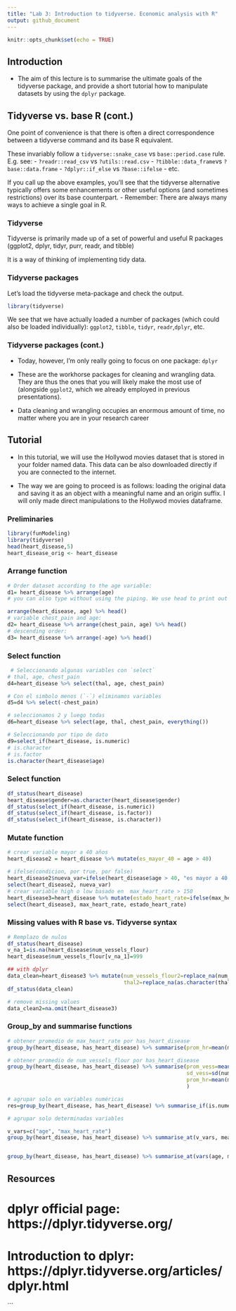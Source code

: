 ```yaml
---
title: "Lab 3: Introduction to tidyverse. Economic analysis with R"
output: github_document
---
```


```r
knitr::opts_chunk$set(echo = TRUE)
```

## Introduction

- The aim of this lecture is to summarise the ultimate goals of the tidyverse package, and provide a short tutorial how to manipulate datasets by using the `dplyr` package.

## Tidyverse vs. base R (cont.)

One point of convenience is that there is often a direct correspondence between a tidyverse command and its base R equivalent. 

These invariably follow a `tidyverse::snake_case` vs `base::period.case` rule. E.g. see:
- `?readr::read_csv` vs `?utils::read.csv`
- `?tibble::data_frame`vs `?base::data.frame`
- `?dplyr::if_else` vs `?base::ifelse`
- etc.
  
If you call up the above examples, you'll see that the tidyverse alternative typically offers some enhancements or other useful options (and sometimes restrictions) over its base counterpart.
- Remember: There are always many ways to achieve a single goal in R.

### Tidyverse

Tidyverse is primarily made up of a set of powerful and useful R packages (ggplot2, dplyr, tidyr, purr, readr, and tibble)

It is a way of thinking of implementing tidy data.

### Tidyverse packages

Let's load the tidyverse meta-package and check the output.
```r
library(tidyverse)
```

We see that we have actually loaded a number of packages (which could also be loaded individually): `ggplot2`, `tibble`, `tidyr`, `readr`,`dplyr`, etc.

### Tidyverse packages (cont.)

- Today, however, I'm only really going to focus on one package: `dplyr`

- These are the workhorse packages for cleaning and wrangling data. They are thus the ones that you will likely make the most use of (alongside `ggplot2`, which we already employed in previous presentations).

- Data cleaning and wrangling occupies an enormous amount of time, no matter where you are in your research career

## Tutorial 

- In this tutorial, we will use the Hollywod movies dataset that is stored in your folder named data. This data can be also downloaded directly if you are connected to the internet.

- The way we are going to proceed is as follows: loading the original data and saving it as an object with a meaningful name and an origin suffix. I will only made direct manipulations to the Hollywod movies dataframe.

### Preliminaries

```r
library(funModeling)
library(tidyverse)
head(heart_disease,5)  
heart_disease_orig <- heart_disease
```

### Arrange function

```r
# Order dataset according to the age variable: 
d1= heart_disease %>% arrange(age)
# you can also type without using the piping. We use head to print out only the first 5 rows in the dataset

arrange(heart_disease, age) %>% head()
# variable chest_pain and age:
d2= heart_disease %>% arrange(chest_pain, age) %>% head()
# descending order:
d3= heart_disease %>% arrange(-age) %>% head()
```


### Select function

```r
 # Seleccionando algunas variables con `select` 
# thal, age, chest_pain
d4=heart_disease %>% select(thal, age, chest_pain)

# Con el simbolo menos (`-`) eliminamos variables
d5=d4 %>% select(-chest_pain)

# seleccionamos 2 y luego todas
d6=heart_disease %>% select(age, thal, chest_pain, everything())
```


```r
# Seleccionando por tipo de dato
d9=select_if(heart_disease, is.numeric)
# is.character
# is.factor
is.character(heart_disease$age)
```

### Select function 

```r
df_status(heart_disease)
heart_disease$gender=as.character(heart_disease$gender)
df_status(select_if(heart_disease, is.numeric))
df_status(select_if(heart_disease, is.factor))
df_status(select_if(heart_disease, is.character))
```



### Mutate function

```r
# crear variable mayor a 40 años
heart_disease2 = heart_disease %>% mutate(es_mayor_40 = age > 40)

# ifelse(condicion, por true, por false)
heart_disease2$nueva_var=ifelse(heart_disease$age > 40, "es mayor a 40 años", "es menor o igual a 40 años") 
select(heart_disease2, nueva_var)
# crear variable high o low basado en  max_heart_rate > 150
heart_disease3=heart_disease %>% mutate(estado_heart_rate=ifelse(max_heart_rate > 150, "high", "low"))
select(heart_disease3, max_heart_rate, estado_heart_rate)
```


### Missing values with R base vs. Tidyverse syntax

```r
# Remplazo de nulos
df_status(heart_disease)
v_na_1=is.na(heart_disease$num_vessels_flour)
heart_disease$num_vessels_flour[v_na_1]=999

```


```r
## with dplyr
data_clean=heart_disease3 %>% mutate(num_vessels_flour2=replace_na(num_vessels_flour, 999),
                                     thal2=replace_na(as.character(thal), "missing")) %>% select(num_vessels_flour2, thal2)
df_status(data_clean)

# remove missing values
data_clean2=na.omit(heart_disease3)
```



### Group_by and summarise functions

```r
# obtener promedio de max_heart_rate por has_heart_disease
group_by(heart_disease, has_heart_disease) %>% summarise(prom_hr=mean(max_heart_rate))

# obtener promedio de num_vessels_flour por has_heart_disease
group_by(heart_disease, has_heart_disease) %>% summarise(prom_vess=mean(num_vessels_flour, na.rm = T),
                                                         sd_vess=sd(num_vessels_flour, na.rm = T),
                                                         prom_hr=mean(max_heart_rate)
                                                         )

# agrupar solo en variables numéricas
res=group_by(heart_disease, has_heart_disease) %>% summarise_if(is.numeric, mean, na.rm=T)

```


```r
# agrupar solo determinadas variables

v_vars=c("age", "max_heart_rate")
group_by(heart_disease, has_heart_disease) %>% summarise_at(v_vars, mean, na.rm=T)


group_by(heart_disease, has_heart_disease) %>% summarise_at(vars(age, max_heart_rate), mean, na.rm=T)

```



## Resources

# dplyr official page: https://dplyr.tidyverse.org/
# Introduction to dplyr: https://dplyr.tidyverse.org/articles/dplyr.html




```

